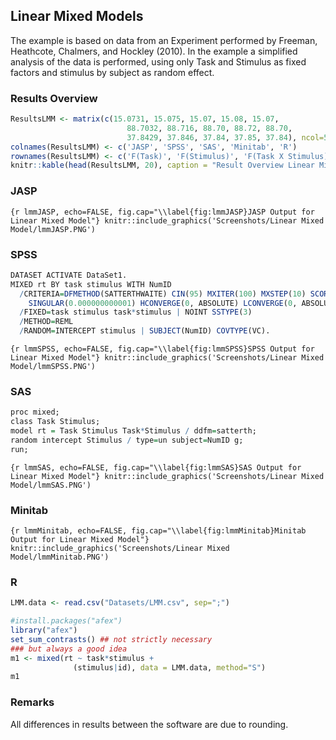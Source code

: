 ## Linear Mixed Models

The example is based on data from an Experiment performed by Freeman, Heathcote, Chalmers, and Hockley (2010). In the example a simplified analysis of the data is performed, using only Task and Stimulus as fixed factors and stimulus by subject as random effect. 


### Results Overview

```r
ResultsLMM <- matrix(c(15.0731, 15.075, 15.07, 15.08, 15.07,
                          88.7032, 88.716, 88.70, 88.72, 88.70,
                          37.8429, 37.846, 37.84, 37.85, 37.84), ncol=5, byrow = T)
colnames(ResultsLMM) <- c('JASP', 'SPSS', 'SAS', 'Minitab', 'R')
rownames(ResultsLMM) <- c('F(Task)', 'F(Stimulus)', 'F(Task X Stimulus)')
knitr::kable(head(ResultsLMM, 20), caption = "Result Overview Linear Mixed Model", booktabs = T)
```


### JASP

```{r lmmJASP, echo=FALSE, fig.cap="\\label{fig:lmmJASP}JASP Output for Linear Mixed Model"}
knitr::include_graphics('Screenshots/Linear Mixed Model/lmmJASP.PNG')
```

### SPSS

```r
DATASET ACTIVATE DataSet1.
MIXED rt BY task stimulus WITH NumID
  /CRITERIA=DFMETHOD(SATTERTHWAITE) CIN(95) MXITER(100) MXSTEP(10) SCORING(1) 
    SINGULAR(0.000000000001) HCONVERGE(0, ABSOLUTE) LCONVERGE(0, ABSOLUTE) PCONVERGE(0.000001, ABSOLUTE)    
  /FIXED=task stimulus task*stimulus | NOINT SSTYPE(3)
  /METHOD=REML
  /RANDOM=INTERCEPT stimulus | SUBJECT(NumID) COVTYPE(VC).
```

```{r lmmSPSS, echo=FALSE, fig.cap="\\label{fig:lmmSPSS}SPSS Output for Linear Mixed Model"}
knitr::include_graphics('Screenshots/Linear Mixed Model/lmmSPSS.PNG')
```

### SAS

```r
proc mixed;
class Task Stimulus;
model rt = Task Stimulus Task*Stimulus / ddfm=satterth;
random intercept Stimulus / type=un subject=NumID g;
run;
```

```{r lmmSAS, echo=FALSE, fig.cap="\\label{fig:lmmSAS}SAS Output for Linear Mixed Model"}
knitr::include_graphics('Screenshots/Linear Mixed Model/lmmSAS.PNG')
```

### Minitab

```{r lmmMinitab, echo=FALSE, fig.cap="\\label{fig:lmmMinitab}Minitab Output for Linear Mixed Model"}
knitr::include_graphics('Screenshots/Linear Mixed Model/lmmMinitab.PNG')
```


### R

```r
LMM.data <- read.csv("Datasets/LMM.csv", sep=";")
```

```r
#install.packages("afex")
library("afex")
set_sum_contrasts() ## not strictly necessary
### but always a good idea
m1 <- mixed(rt ~ task*stimulus +
              (stimulus|id), data = LMM.data, method="S")
m1
```
### Remarks

All differences in results between the software are due to rounding.
